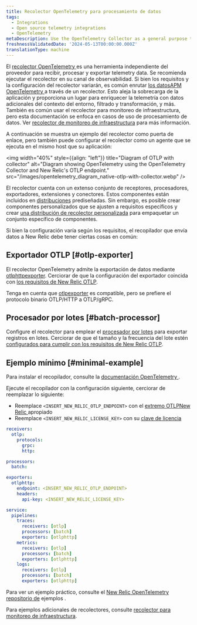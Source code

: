 ```yaml
---
title: Recolector OpenTelemetry para procesamiento de datos
tags:
  - Integrations
  - Open source telemetry integrations
  - OpenTelemetry
metaDescription: Use the OpenTelemetry Collector as a general purpose telemetry data processing tool
freshnessValidatedDate: '2024-05-13T00:00:00.000Z'
translationType: machine
---
```


El [recolector OpenTelemetry ](https://opentelemetry.io/docs/collector/)es una herramienta independiente del proveedor para recibir, procesar y exportar telemetry data. Se recomienda ejecutar el recolector en su canal de observabilidad. Si bien los requisitos y la configuración del recolector variarán, es común enrutar [los datosAPM OpenTelemetry ](/docs/opentelemetry/get-started/apm-monitoring/opentelemetry-apm-intro)a través de un recolector. Esto aleja la sobrecarga de la aplicación y proporciona un lugar para enriquecer la telemetría con datos adicionales del contexto del entorno, filtrado y transformación, y más. También es común usar el recolector para monitoreo de infraestructura, pero esta documentación se enfoca en casos de uso de procesamiento de datos. Ver [recolector de monitoreo de infraestructura](/docs/opentelemetry/get-started/collector-infra-monitoring/opentelemetry-collector-infra-intro) para más información.

A continuación se muestra un ejemplo del recolector como puerta de enlace, pero también puede configurar el recolector como un agente que se ejecuta en el mismo host que su aplicación:

<img
  width="40%"
  style={{align: "left"}}
  title="Diagram of OTLP with collector"
  alt="Diagram showing OpenTelemetry using the OpenTelemetry Collector and New Relic's OTLP endpoint."
  src="/images/opentelemetry_diagram_native-otlp-with-collector.webp"
/>

El recolector cuenta con un extenso conjunto de receptores, procesadores, exportadores, extensiones y conectores. Estos componentes están incluidos en [distribuciones](https://opentelemetry.io/docs/collector/distributions/) prediseñadas. Sin embargo, es posible crear componentes personalizados que se ajusten a requisitos específicos y crear [una distribución de recolector personalizada](https://opentelemetry.io/docs/collector/custom-collector/) para empaquetar un conjunto específico de componentes.

Si bien la configuración varía según los requisitos, el recopilador que envía datos a New Relic debe tener ciertas cosas en común:

## Exportador OTLP [#otlp-exporter]

El recolector OpenTelemetry admite la exportación de datos mediante [otlphttpexporter](https://github.com/open-telemetry/opentelemetry-collector/tree/main/exporter/otlphttpexporter). Cerciorar de que la configuración del exportador coincida con [los requisitos de New Relic OTLP](/docs/opentelemetry/best-practices/opentelemetry-otlp/#configure-endpoint-port-protocol).

Tenga en cuenta que [otlpexporter](https://github.com/open-telemetry/opentelemetry-collector/tree/main/exporter/otlpexporter) es compatible, pero se prefiere el protocolo binario OTLP/HTTP a OTLP/gRPC.

## Procesador por lotes [#batch-processor]

Configure el recolector para emplear el [procesador por lotes](https://github.com/open-telemetry/opentelemetry-collector/tree/main/processor/batchprocessor) para exportar registros en lotes. Cerciorar de que el tamaño y la frecuencia del lote estén [configurados para cumplir con los requisitos de New Relic OTLP](/docs/opentelemetry/best-practices/opentelemetry-otlp/).

## Ejemplo mínimo [#minimal-example]

Para instalar el recopilador, consulte la [documentación OpenTelemetry ](https://opentelemetry.io/docs/collector/installation/).

Ejecute el recopilador con la configuración siguiente, cerciorar de reemplazar lo siguiente:

* Reemplace `<INSERT_NEW_RELIC_OTLP_ENDPOINT>` con el [extremo OTLPNew Relic ](/docs/opentelemetry/best-practices/opentelemetry-otlp/#endpoint-port-protocol)apropiado
* Reemplace `<INSERT_NEW_RELIC_LICENSE_KEY>` con su [clave de licencia](/docs/opentelemetry/best-practices/opentelemetry-otlp/#endpoint-port-protocol/#prereqs)

```yaml
receivers:
  otlp:
    protocols:
      grpc:
      http:

processors:
  batch:

exporters:
  otlphttp:
    endpoint: <INSERT_NEW_RELIC_OTLP_ENDPOINT>
    headers:
      api-key: <INSERT_NEW_RELIC_LICENSE_KEY>

service:
  pipelines:
    traces:
      receivers: [otlp]
      processors: [batch]
      exporters: [otlphttp]
    metrics:
      receivers: [otlp]
      processors: [batch]
      exporters: [otlphttp]
    logs:
      receivers: [otlp]
      processors: [batch]
      exporters: [otlphttp]
```

Para ver un ejemplo práctico, consulte el [New Relic OpenTelemetry repositorio de](https://github.com/newrelic/newrelic-opentelemetry-examples/tree/main/other-examples/collector/nr-config) ejemplos .

Para ejemplos adicionales de recolectores, consulte [recolector para monitoreo de infraestructura](/docs/opentelemetry/get-started/collector-infra-monitoring/opentelemetry-collector-infra-intro).
